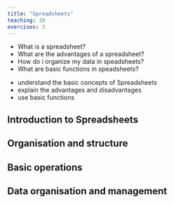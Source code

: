 ```yaml
---
title: "Spreadsheets"
teaching: 10
exercises: 3
---
```


:::::::::::::::::::::::::::::::::::::: questions

- What is a spreadsheet?
- What are the advantages of a spreadsheet?
- How do i organize my data in speadsheets?
- What are basic functions in speadsheets?

::::::::::::::::::::::::::::::::::::::::::::::::

::::::::::::::::::::::::::::::::::::: objectives

- understand the basic concepts of Spreadsheets
- explain the advantages and disadvantages 
- use basic functions

::::::::::::::::::::::::::::::::::::::::::::::::


## Introduction to Spreadsheets

## Organisation and structure

## Basic operations

## Data organisation and management